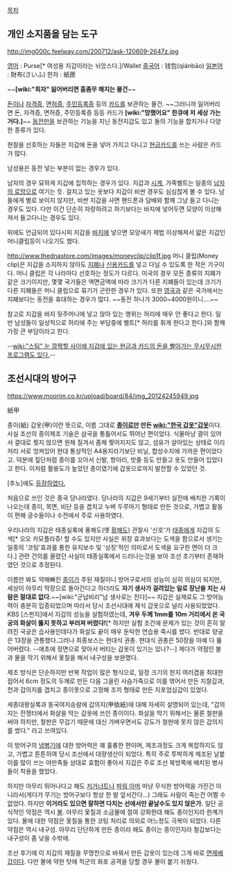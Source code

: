[[목차]]

== 개인 소지품을 담는 도구 ==

http://img000c.feelway.com/200712/ask-120609-2647z.jpg

[[영어]] : Purse[* 여성용 지갑이라는 뉘앙스다.]/Wallet
[[중국어]] : 钱包(qiánbāo)
[[일본어]] : 財布(さいふ)
한자 : 紙匣

~~'''[wiki:"최자" 잃어버리면 흠좀무 해지는 물건'''~~

[[돈]]이나 [[자격증]], [[면허증]], [[주민등록증]] 등의 [[카드]]를 보관하는 물건. ~~그러니까 잃어버리면 돈, 자격증, 면허증, 주민등록증 등등 카드가 '''[wiki:"망했어요" 한큐에 저 세상 가는 거다.]'''~~ [[동전]]만을 보관하는 기능을 지닌 동전지갑도 있고 둘의 기능을 합치거나 다양한 종류가 있다.

현찰을 선호하는 자들은 지갑에 돈을 넣어 가지고 다니고 [[현금카드]]를 쓰는 사람은 카드가 많다.

남성용은 동전 넣는 부분이 없는 경우가 있다.

남자의 경우 묘하게 지갑에 집착하는 경우가 있다. 지갑과 [[시계]], 가죽벨트는 일종의 [[남자의 로망]]으로 여기는 듯. 걸치고 있는 옷보다 지갑이 비싼 경우도 심심찮게 볼 수 있다. 남들에게 별로 보이지 않지만, 비싼 지갑을 사면 핸드폰과 담배와 함께 그냥 들고 다니는 경우도 있다. 다만 이건 단순히 자랑하려고 하기보다는 바지에 넣어두면 모양이 이상해져서 들고다니는 경우도 있다.

위에도 언급되어 있다시피 지갑을 [[바지]]에 넣으면 모양새가 제법 이상해져서 얇은 지갑인 머니클립등이 나오기도 했다.

http://www.thednastore.com/images/moneyclip/clip1f.jpg
머니 클립(Money clip)은 지갑을 소지하지 않아도 [[지폐]]나 [[신용카드]]를 넣고 다닐 수 있도록 한 작은 기구이다. 머니 클립은 각 나라마다 선호하는 정도가 다르다. 미국의 경우 모든 종류의 지폐가 같은 크기이지만, 몇몇 국가들은 액면금액에 따라 크기가 다른 지폐들이 있는데 크기가 다른 지폐들은 머니 클립으로 묶기가 곤란한 경우가 있다. 또한 [[영국]]과 같은 국가에서는 지폐보다는 동전을 휴대하는 경우가 많다. ~~동전 하나가 3000~4000원이니….~~

참고로 지갑을 바지 뒷주머니에 넣고 앉아 있는 행위는 허리에 매우 안 좋다고 한다. 일반 남성들이 일상적으로 허리에 주는 부담중에 벨트[* 허리를 휘게 한다고 한다.]와 함께 가장 큰 부담이라고 한다.

--[[wiki:"스팀" 눈 깜짝할 사이에 지갑에 있는 현금과 카드의 돈을 빨아가는 무시무시한 프로그램도 있다.]]--

== 조선시대의 방어구 ==
https://www.moorim.co.kr/upload/board/84/img_20124245949.jpg

紙甲

종이(紙) 갑옷(甲)이란 뜻으로, 이름 그대로 '''[[종이]]로만 만든 [[wiki:"한국 갑옷"갑옷]]'''이다. 사실 조선의 종이제조 기술은 삼국을 통틀어서도 뛰어난 편이었다. 식물마냥 결이 있어서 결대로 찢지 않으면 원체 질겨서 좀체 찢어지지도 않고, 섬유가 살아있는 상태로 이리저리 서로 엉켜있어 현대 통상적인 A4용지라기보단 비닐, 합성수지에 가까운 편이었다고. 덕분에 짚단처럼 종이를 꼬아서 신발, 항아리, 밧줄 등도 만들고 옷도 만들어 입었다고 한다. 이처럼 활용도가 높았던 종이였기에 갑옷으로까지 발전할 수 있었던 것.

[추노]에도 [http://idealist.egloos.com/viewer/5187116 등장하였다.]

처음으로 쓰인 것은 중국 당나라였다. 당나라의 지갑은 9세기부터 실전에 배치한 기록이 나오는데 종이, 목면, 비단 등을 겹치고 누벼 두루마기 형태로 만든 것으로, 가볍고 활동이 편해 궁수들이나 수전에서 주로 사용하였다. 

우리나라의 지갑은 태종실록에 풍해도(옛 [[황해도]]) 관찰사 '신호'가 [[태종]]에게 지갑의 도색[* 오오 카모플라쥬! 할 수도 있지만 사실은 위장 효과보다는 도색을 함으로서 생기는 일종의 '코팅'효과를 통한 유지보수 및 '상징'적인 의미로서 도색을 요구한 면이 더 크다.] 관련 건의를 올렸던 사실이 태종실록에서 드러나는것을 보아 조선 초기부터 존재하였던 것으로 추정된다.

이름만 봐도 약해빠진 [[종이]]가 주된 재질이니 방어구로서의 성능이 심히 의심이 되지만, 세상이 아무리 막장으로 돌아간다고 하더라도 '''자기 생사가 걸려있는 일로 장난을 치는 사람은 절대로 없다.'''~~[wiki:"군납비리"남 생사로는 친다]~~ 지갑은 실제로도 그 방어능력이 충분히 입증되었으며 따라서 당시 조선시대에 제식 갑옷으로 널리 사용되었었다. KBS [스펀지]에서 지갑의 성능을 실험하였는데, '''겨우 두께 1mm를 10m 거리에서 쏜 국궁의 화살이 뚫지 못하고 부러져 버렸다!'''[* 하지만 실험 조건에 문제가 있는 것이 흔히 알려진 국궁은 습사용인데다가 화살도 끝이 매우 둔탁한 연습용 죽시를 썼다. 반대로 양궁은 13장을 관통했다.그러나 최종보스는 현대식 권총. 현대식 권총은 50장을 아예 다 뚫어버렸다. --애초에 정면으로 맞아서 버티는 갑옷이 있기는 있나?--]  게다가 약점인 불과 물을 막기 위해서 옻칠을 해서 내구성을 보완했다.

제조 방식은 단순하지만 반복 작업이 많은 형식으로, 일정 크기의 한지 여러겹을 최대한 접어서 6cm 정도의 두께로 만든 다음 그을린 사슴가죽으로 이를 엮어서 만든 지찰갑과, 천과 갑의지를 겹치고 종이못으로 고정해 조끼 형태로 만든 지포엄심갑이 있었다.

세종대왕실록과 동국여지승람에 갑의지(甲依紙)에 대해 자세히 설명되어 있는데, "갑의지는 전쟁터에서 화살을 막는 갑옷에 쓰인 종이이다. 화살을 막기 위해서는 물론 철판을 써야 하지만, 철판은 무겁기 때문에 대신 가벼우면서도 강도가 철판에 못지 않은 갑의지를 썼다." 라고 쓰여있다.

이 방어구의 [[냉병기]]에 대한 방어력은 꽤 훌륭한 편이며, 제조과정도 크게 복잡하지도 않고, 가볍고 튼튼하여 당시 조선에서 대량생산이 되었다. 특히 주로 투박하게 제조된 날붙이를 많이 쓰는 야만족들 상대로 효험이 좋아서 지갑은 주로 조선 북방쪽에 배치된 병사들이 착용을 했었다.

하지만 아무리 뛰어나다고 해도 [[저거너트]]나 [[파워 아머]] 마냥 무식한 방어력을 가진건 아니라서(게다가 무기는 방어구보다 항상 한 발 앞서간다...) 그래도 사람이 죽는건 어쩔 수 없었다. 하지만 '''이거라도 있으면 잘하면 다치는 선에서만 끝날수도 있지 않은가.''' 일단 공식적인 약점은 역시 [[불]]. 아무리 옻칠과 소금물에 절여 강화한대 해도 종이인지라 한계가 있다. 물에 대한 약점은 옻칠을 통한 코팅 처리로 의외로 어느정도 극복이 되었다. 다른 약점은 역시 내구성. 아무리 단단하게 만든 종이라 해도 종이는 종이인지라 철갑보다는 내구성이 좀 낮을 수밖에.

조선 후기에 이 지갑의 재질을 무명천으로 바꿔서 만든 갑옷이 있는데 그게 바로 [[면제배갑]]이다. 다만 불에 약한 탓에 적군의 화포 공격을 당할 경우 불이 붙기 쉬웠다.
